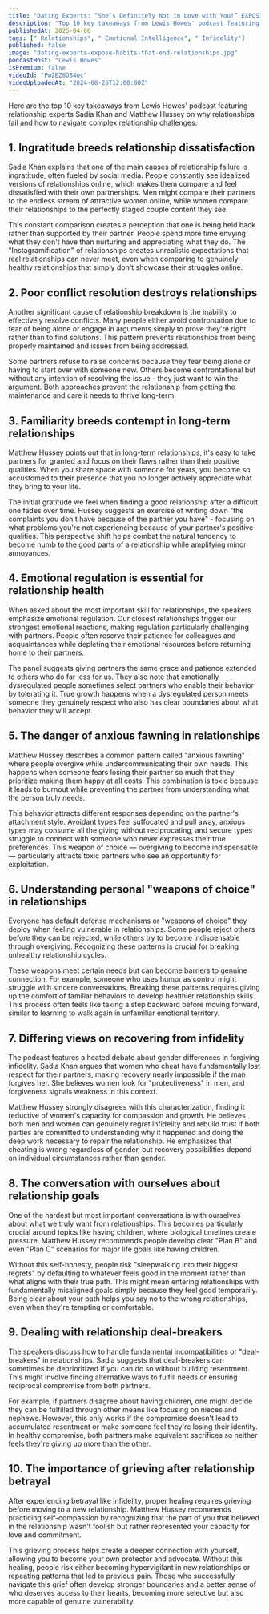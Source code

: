 ```yaml
---
title: "Dating Experts: “She’s Definitely Not in Love with You!” EXPOSING the Habits That END Relationships"
description: "Top 10 key takeaways from Lewis Howes' podcast featuring relationship experts Sadia Khan and Matthew Hussey on why relationships fail and how to navigate complex relationship challenges."
publishedAt: 2025-04-06
tags: [" Relationships", " Emotional Intelligence", " Infidelity"]
published: false
image: "dating-experts-expose-habits-that-end-relationships.jpg"
podcastHost: "Lewis Howes"
isPremium: false
videoId: "Pw2EZ8OS4oc"
videoUploadedAt: "2024-08-26T12:00:00Z"
---
```



<PodcastSummaryPageLayout frontmatter={frontmatter}>

Here are the top 10 key takeaways from Lewis Howes' podcast featuring relationship experts Sadia Khan and Matthew Hussey on why relationships fail and how to navigate complex relationship challenges.

## 1. Ingratitude breeds relationship dissatisfaction

Sadia Khan explains that one of the main causes of relationship failure is ingratitude, often fueled by social media. People constantly see idealized versions of relationships online, which makes them compare and feel dissatisfied with their own partnerships. Men might compare their partners to the endless stream of attractive women online, while women compare their relationships to the perfectly staged couple content they see.

This constant comparison creates a perception that one is being held back rather than supported by their partner. People spend more time envying what they don't have than nurturing and appreciating what they do. The "Instagramification" of relationships creates unrealistic expectations that real relationships can never meet, even when comparing to genuinely healthy relationships that simply don't showcase their struggles online.

## 2. Poor conflict resolution destroys relationships

Another significant cause of relationship breakdown is the inability to effectively resolve conflicts. Many people either avoid confrontation due to fear of being alone or engage in arguments simply to prove they're right rather than to find solutions. This pattern prevents relationships from being properly maintained and issues from being addressed.

Some partners refuse to raise concerns because they fear being alone or having to start over with someone new. Others become confrontational but without any intention of resolving the issue - they just want to win the argument. Both approaches prevent the relationship from getting the maintenance and care it needs to thrive long-term.

## 3. Familiarity breeds contempt in long-term relationships

Matthew Hussey points out that in long-term relationships, it's easy to take partners for granted and focus on their flaws rather than their positive qualities. When you share space with someone for years, you become so accustomed to their presence that you no longer actively appreciate what they bring to your life.

The initial gratitude we feel when finding a good relationship after a difficult one fades over time. Hussey suggests an exercise of writing down "the complaints you don't have because of the partner you have" - focusing on what problems you're not experiencing because of your partner's positive qualities. This perspective shift helps combat the natural tendency to become numb to the good parts of a relationship while amplifying minor annoyances.

## 4. Emotional regulation is essential for relationship health

When asked about the most important skill for relationships, the speakers emphasize emotional regulation. Our closest relationships trigger our strongest emotional reactions, making regulation particularly challenging with partners. People often reserve their patience for colleagues and acquaintances while depleting their emotional resources before returning home to their partners.

The panel suggests giving partners the same grace and patience extended to others who do far less for us. They also note that emotionally dysregulated people sometimes select partners who enable their behavior by tolerating it. True growth happens when a dysregulated person meets someone they genuinely respect who also has clear boundaries about what behavior they will accept.

## 5. The danger of anxious fawning in relationships

Matthew Hussey describes a common pattern called "anxious fawning" where people overgive while undercommunicating their own needs. This happens when someone fears losing their partner so much that they prioritize making them happy at all costs. This combination is toxic because it leads to burnout while preventing the partner from understanding what the person truly needs.

This behavior attracts different responses depending on the partner's attachment style. Avoidant types feel suffocated and pull away, anxious types may consume all the giving without reciprocating, and secure types struggle to connect with someone who never expresses their true preferences. This weapon of choice — overgiving to become indispensable — particularly attracts toxic partners who see an opportunity for exploitation.

## 6. Understanding personal "weapons of choice" in relationships

Everyone has default defense mechanisms or "weapons of choice" they deploy when feeling vulnerable in relationships. Some people reject others before they can be rejected, while others try to become indispensable through overgiving. Recognizing these patterns is crucial for breaking unhealthy relationship cycles.

These weapons meet certain needs but can become barriers to genuine connection. For example, someone who uses humor as control might struggle with sincere conversations. Breaking these patterns requires giving up the comfort of familiar behaviors to develop healthier relationship skills. This process often feels like taking a step backward before moving forward, similar to learning to walk again in unfamiliar emotional territory.

## 7. Differing views on recovering from infidelity

The podcast features a heated debate about gender differences in forgiving infidelity. Sadia Khan argues that women who cheat have fundamentally lost respect for their partners, making recovery nearly impossible if the man forgives her. She believes women look for "protectiveness" in men, and forgiveness signals weakness in this context.

Matthew Hussey strongly disagrees with this characterization, finding it reductive of women's capacity for compassion and growth. He believes both men and women can genuinely regret infidelity and rebuild trust if both parties are committed to understanding why it happened and doing the deep work necessary to repair the relationship. He emphasizes that cheating is wrong regardless of gender, but recovery possibilities depend on individual circumstances rather than gender.

## 8. The conversation with ourselves about relationship goals

One of the hardest but most important conversations is with ourselves about what we truly want from relationships. This becomes particularly crucial around topics like having children, where biological timelines create pressure. Matthew Hussey recommends people develop clear "Plan B" and even "Plan C" scenarios for major life goals like having children.

Without this self-honesty, people risk "sleepwalking into their biggest regrets" by defaulting to whatever feels good in the moment rather than what aligns with their true path. This might mean entering relationships with fundamentally misaligned goals simply because they feel good temporarily. Being clear about your path helps you say no to the wrong relationships, even when they're tempting or comfortable.

## 9. Dealing with relationship deal-breakers

The speakers discuss how to handle fundamental incompatibilities or "deal-breakers" in relationships. Sadia suggests that deal-breakers can sometimes be deprioritized if you can do so without building resentment. This might involve finding alternative ways to fulfill needs or ensuring reciprocal compromise from both partners.

For example, if partners disagree about having children, one might decide they can be fulfilled through other means like focusing on nieces and nephews. However, this only works if the compromise doesn't lead to accumulated resentment or make someone feel they're losing their identity. In healthy compromise, both partners make equivalent sacrifices so neither feels they're giving up more than the other.

## 10. The importance of grieving after relationship betrayal

After experiencing betrayal like infidelity, proper healing requires grieving before moving to a new relationship. Matthew Hussey recommends practicing self-compassion by recognizing that the part of you that believed in the relationship wasn't foolish but rather represented your capacity for love and commitment.

This grieving process helps create a deeper connection with yourself, allowing you to become your own protector and advocate. Without this healing, people risk either becoming hypervigilant in new relationships or repeating patterns that led to previous pain. Those who successfully navigate this grief often develop stronger boundaries and a better sense of who deserves access to their hearts, becoming more selective but also more capable of genuine vulnerability.

</PodcastSummaryPageLayout>
